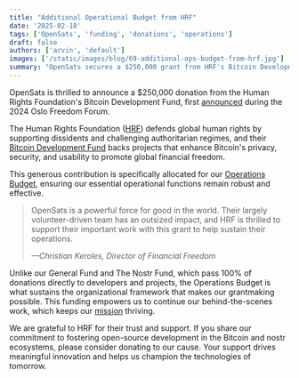 ```yaml
---
title: "Additional Operational Budget from HRF"
date: '2025-02-18'
tags: ['OpenSats', 'funding', 'donations', 'operations']
draft: false
authors: ['arvin', 'default']
images: ['/static/images/blog/69-additional-ops-budget-from-hrf.jpg']
summary: "OpenSats secures a $250,000 grant from HRF's Bitcoin Development Fund for our Operations Budget."
---
```


OpenSats is thrilled to announce a $250,000 donation from the Human Rights
Foundation's Bitcoin Development Fund, first
[announced](https://hrf.org/latest/hrf-bitcoin-development-fund-grants-one-billion-satoshis-to-13-projects-worldwide/)
during the 2024 Oslo Freedom Forum.

The Human Rights Foundation ([HRF](https://hrf.org/)) defends global human
rights by supporting dissidents and challenging authoritarian regimes, and their
[Bitcoin Development
Fund](https://hrf.org/program/financial-freedom/bitcoin-development-fund/) backs
projects that enhance Bitcoin's privacy, security, and usability to promote
global financial freedom.

This generous contribution is specifically allocated for our [Operations
Budget](/funds/ops), ensuring our essential operational functions remain robust
and effective.

> OpenSats is a powerful force for good in the world. Their largely
> volunteer-driven team has an outsized impact, and HRF is thrilled to support
> their important work with this grant to help sustain their operations.
>
><cite>—Christian Keroles, Director of Financial Freedom</cite>

Unlike our General Fund and The Nostr Fund, which pass 100% of donations
directly to developers and projects, the Operations Budget is what sustains the
organizational framework that makes our grantmaking possible. This funding
empowers us to continue our behind-the-scenes work, which keeps our
[mission](/mission) thriving.

We are grateful to HRF for their trust and support. If you share our commitment
to fostering open-source development in the Bitcoin and nostr ecosystems, please
consider donating to our cause. Your support drives
meaningful innovation and helps us champion the technologies of tomorrow.

<center>
    <DonateToOperationsButton/>
</center>
